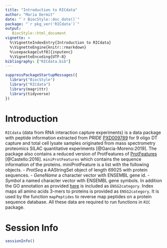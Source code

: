 ```yaml
---
title: "Introduction to RICdata"
author: "Maria Dermit"
date: "`r BiocStyle::doc_date()`"
package: "`r pkg_ver('RICdata')`"
output: 
   BiocStyle::html_document
vignette: >
  %\VignetteIndexEntry{Introduction to RICdata}
  %\VignetteEngine{knitr::rmarkdown}
  %\usepackage[utf8]{inputenc}
  %\VignetteEncoding{UTF-8}
bibliography: ["RICdata.bib"]
---
```


```r
suppressPackageStartupMessages({
  library("BiocStyle")
  library("RICdata")
  library(magrittr)
  library(tidyverse)
})
```


\pagebreak

# Introduction

`RICdata` (data from RNA interaction capture experiments) is a data package with
peptide information extracted from _PRIDE_ [PXD009789](https://www.ebi.ac.uk/pride/archive/projects/PXD009789)  for 9 oligo DT capture and total cell lysate samples originated from mass 
spectrometry proteomics SILAC quantitative experiments [@Garcia-Moreno:2019].
The package also contains a reduced version of ProtFeatures of [ProtFeatures](https://www.huber.embl.de/users/befische/RBDmap/Rpackage/RBDmapHeLa.pdf)
[@Castello:2016].
`miniProtFeatures` which contains the sequence information of the proteins. 
miniProtFeature is a list with the following objects.
- _ProtSeq_  a AAStringSet object of length 69025 with protein sequences.
- _GeneName_ a character vector with ENSEMBL gene id.
- _Symbol_ a named character vector with ENSEMBL gene symbols.
In addition the GO annotation as provided [here](https://www.huber.embl.de/users/befische/mRNAinteractome/Rpackage/index.html)
is included as `ENSG2category`. 
Index maps all amino acids 3-mers to proteins is provided as `ENSG2category`.
It is used by the function `mapPeptides` to reverse map peptides on
a protein sequence database.
All these data are required to run functions in `RIC` package.

# Session Info

```r
sessionInfo()
```

